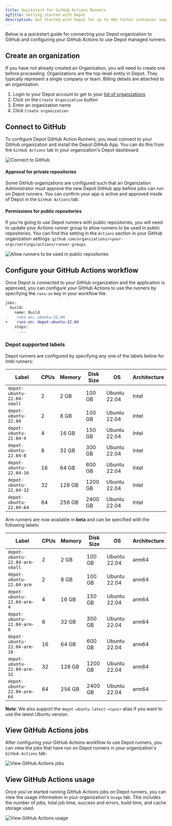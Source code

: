 ```yaml
---
title: Quickstart for GitHub Actions Runners
ogTitle: Getting started with Depot
description: Get started with Depot for up to 40x faster container image builds locally and in CI.
---
```


Below is a quickstart guide for connecting your Depot organization to GitHub and configuring your GitHub Actions to use Depot managed runners.

## Create an organization

If you have not already created an Organization, you will need to create one before proceeding. Organizations are the top-level entity in Depot. They typically represent a single company or team. Billing details are attached to an organization.

1. Login to your Depot account to get to your [list of organizations](/orgs)
2. Click on the `Create Organization` button
3. Enter an organization name
4. Click `Create organization`

## Connect to GitHub

To configure Depot GitHub Action Runners, you must connect to your GitHub organization and install the Depot GitHub App. You can do this from the `GitHub Actions` tab in your organization's Depot dashboard.

![Connect to GitHub](/images/docs/github-actions-configure.png)

#### Approval for private repositories

Some GitHub organizations are configured such that an Organization Administrator must approve the new Depot GitHub app before jobs can run on Depot runners. You can confirm your app is active and approved inside of Depot in the `GitHub Actions` tab.

#### Permissions for public repositories

If you're going to use Depot runners with public repositories, you will need to update your Actions runner group to allow runners to be used in public repositories. You can find this setting in the `Actions` section in your GitHub organization settings: `github.com/organizations/<your-org>/settings/actions/runner-groups`.

![Allow runners to be used in public repositories](/images/docs/github-actions-allow-runners-on-public-repos.png)

## Configure your GitHub Actions workflow

Once Depot is connected to your GitHub organization and the application is approved, you can configure your GitHub Actions to use the runners by specifying the `runs-on` key in your workflow file.

```diff
jobs:
  build:
    name: Build
-    runs-on: ubuntu-22.04
+    runs-on: depot-ubuntu-22.04
    steps:
      ...
```

### Depot supported labels

Depot runners are configured by specifying any one of the labels below for Intel runners:

| Label                      | CPUs | Memory | Disk Size | OS           | Architecture |
| -------------------------- | ---- | ------ | --------- | ------------ | ------------ |
| `depot-ubuntu-22.04-small` | 2    | 2 GB   | 100 GB    | Ubuntu 22.04 | Intel        |
| `depot-ubuntu-22.04`       | 2    | 8 GB   | 100 GB    | Ubuntu 22.04 | Intel        |
| `depot-ubuntu-22.04-4`     | 4    | 16 GB  | 150 GB    | Ubuntu 22.04 | Intel        |
| `depot-ubuntu-22.04-8`     | 8    | 32 GB  | 300 GB    | Ubuntu 22.04 | Intel        |
| `depot-ubuntu-22.04-16`    | 16   | 64 GB  | 600 GB    | Ubuntu 22.04 | Intel        |
| `depot-ubuntu-22.04-32`    | 32   | 128 GB | 1200 GB   | Ubuntu 22.04 | Intel        |
| `depot-ubuntu-22.04-64`    | 64   | 256 GB | 2400 GB   | Ubuntu 22.04 | Intel        |

Arm runners are now available in **beta** and can be specified with the following labels:

| Label                          | CPUs | Memory | Disk Size | OS           | Architecture |
| ------------------------------ | ---- | ------ | --------- | ------------ | ------------ |
| `depot-ubuntu-22.04-arm-small` | 2    | 2 GB   | 100 GB    | Ubuntu 22.04 | arm64        |
| `depot-ubuntu-22.04-arm`       | 2    | 8 GB   | 100 GB    | Ubuntu 22.04 | arm64        |
| `depot-ubuntu-22.04-arm-4`     | 4    | 16 GB  | 150 GB    | Ubuntu 22.04 | arm64        |
| `depot-ubuntu-22.04-arm-8`     | 8    | 32 GB  | 300 GB    | Ubuntu 22.04 | arm64        |
| `depot-ubuntu-22.04-arm-16`    | 16   | 64 GB  | 600 GB    | Ubuntu 22.04 | arm64        |
| `depot-ubuntu-22.04-arm-32`    | 32   | 128 GB | 1200 GB   | Ubuntu 22.04 | arm64        |
| `depot-ubuntu-22.04-arm-64`    | 64   | 256 GB | 2400 GB   | Ubuntu 22.04 | arm64        |

**Note**: We also support the `depot-ubuntu-latest-<cpus>` alias if you want to use the latest Ubuntu version.

## View GitHub Actions jobs

After configuring your GitHub Actions workflow to use Depot runners, you can view the jobs that have run on Depot runners in your organization's `GitHub Actions` tab.

![View GitHub Actions jobs](/images/docs/github-actions-jobs.png)

## View GitHub Actions usage

Once you've started running GitHub Actions jobs on Depot runners, you can view the usage information in your organization's `Usage` tab. This includes the number of jobs, total job time, success and errors, build time, and cache storage used.

![View GitHub Actions usage](/images/docs/github-actions-usage.png)
